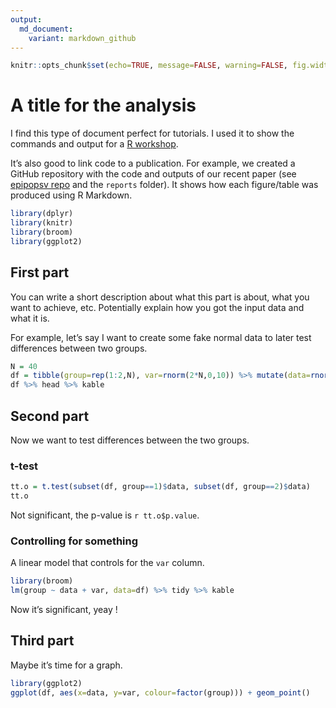```yaml
---
output: 
  md_document:
    variant: markdown_github
---
```


```r
knitr::opts_chunk$set(echo=TRUE, message=FALSE, warning=FALSE, fig.width=8, tidy=TRUE)
```


# A title for the analysis

I find this type of document perfect for tutorials. 
I used it to show the commands and output for a [R workshop](https://github.com/jmonlong/HGSS_Rworkshops/blob/master/Advanced-Tidyverse-Bioconductor-2018/HGSS-Rworkshop2018-advanced-liveScript.md).

It's also good to link code to a publication. 
For example, we created a GitHub repository with the code and outputs of our recent paper (see [epipopsv repo](https://github.com/jmonlong/epipopsv) and the `reports` folder).
It shows how each figure/table was produced using R Markdown.

```r
library(dplyr)
library(knitr)
library(broom)
library(ggplot2)
```


## First part

You can write a short description about what this part is about, what you want to achieve, etc.
Potentially explain how you got the input data and what it is.

For example, let's say I want to create some fake normal data to later test differences between two groups.

```r
N = 40
df = tibble(group=rep(1:2,N), var=rnorm(2*N,0,10)) %>% mutate(data=rnorm(n(), group)+var)
df %>% head %>% kable
```

## Second part

Now we want to test differences between the two groups.

### t-test

```r
tt.o = t.test(subset(df, group==1)$data, subset(df, group==2)$data)
tt.o
```

Not significant, the p-value is `r tt.o$p.value`.


### Controlling for something

A linear model that controls for the `var` column.

```r
library(broom)
lm(group ~ data + var, data=df) %>% tidy %>% kable
```

Now it's significant, yeay !

## Third part

Maybe it's time for a graph.

```r
library(ggplot2)
ggplot(df, aes(x=data, y=var, colour=factor(group))) + geom_point()
```
